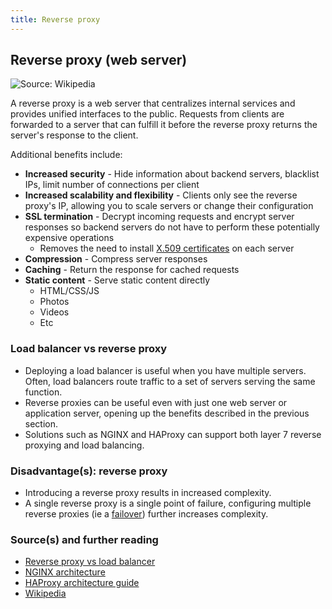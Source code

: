 ```yaml
---
title: Reverse proxy
---
```



## Reverse proxy (web server)

<Image
  src="/images/n41Azff.png"
  alt="Source: Wikipedia"
  width={700}
  height={300}
/>

A reverse proxy is a web server that centralizes internal services and provides unified interfaces to the public. Requests from clients are forwarded to a server that can fulfill it before the reverse proxy returns the server's response to the client.

Additional benefits include:

- **Increased security** - Hide information about backend servers, blacklist IPs, limit number of connections per client
- **Increased scalability and flexibility** - Clients only see the reverse proxy's IP, allowing you to scale servers or change their configuration
- **SSL termination** - Decrypt incoming requests and encrypt server responses so backend servers do not have to perform these potentially expensive operations
  - Removes the need to install [X.509 certificates](https://en.wikipedia.org/wiki/X.509) on each server
- **Compression** - Compress server responses
- **Caching** - Return the response for cached requests
- **Static content** - Serve static content directly
  - HTML/CSS/JS
  - Photos
  - Videos
  - Etc

### Load balancer vs reverse proxy

- Deploying a load balancer is useful when you have multiple servers. Often, load balancers route traffic to a set of servers serving the same function.
- Reverse proxies can be useful even with just one web server or application server, opening up the benefits described in the previous section.
- Solutions such as NGINX and HAProxy can support both layer 7 reverse proxying and load balancing.

### Disadvantage(s): reverse proxy

- Introducing a reverse proxy results in increased complexity.
- A single reverse proxy is a single point of failure, configuring multiple reverse proxies (ie a [failover](https://en.wikipedia.org/wiki/Failover)) further increases complexity.

### Source(s) and further reading

- [Reverse proxy vs load balancer](https://www.nginx.com/resources/glossary/reverse-proxy-vs-load-balancer/)
- [NGINX architecture](https://www.nginx.com/blog/inside-nginx-how-we-designed-for-performance-scale/)
- [HAProxy architecture guide](http://www.haproxy.org/download/1.2/doc/architecture.txt)
- [Wikipedia](https://en.wikipedia.org/wiki/Reverse_proxy)
